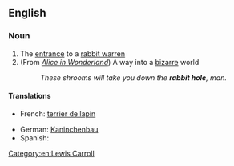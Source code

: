 ==English==
{{wikipedia}}
===Noun===
{{en-noun|sg=[[rabbit]] [[hole]]}}

# The [[entrance]] to a [[rabbit warren]]
# (From ''[[Wikipedia:Alice in Wonderland|Alice in Wonderland]]'') A way into a [[bizarre]] world
#:''These shrooms will take you down the '''rabbit hole''', man. ''

====Translations====
{{trans-top|the entrance to a rabbit warren}}
*French: [[terrier de lapin]] {{f}}
{{trans-mid}}
*German: [[Kaninchenbau]] {{m}}
* Spanish: {{t|es|madriguera|f}}
{{trans-bottom}}

[[Category:en:Lewis Carroll]]